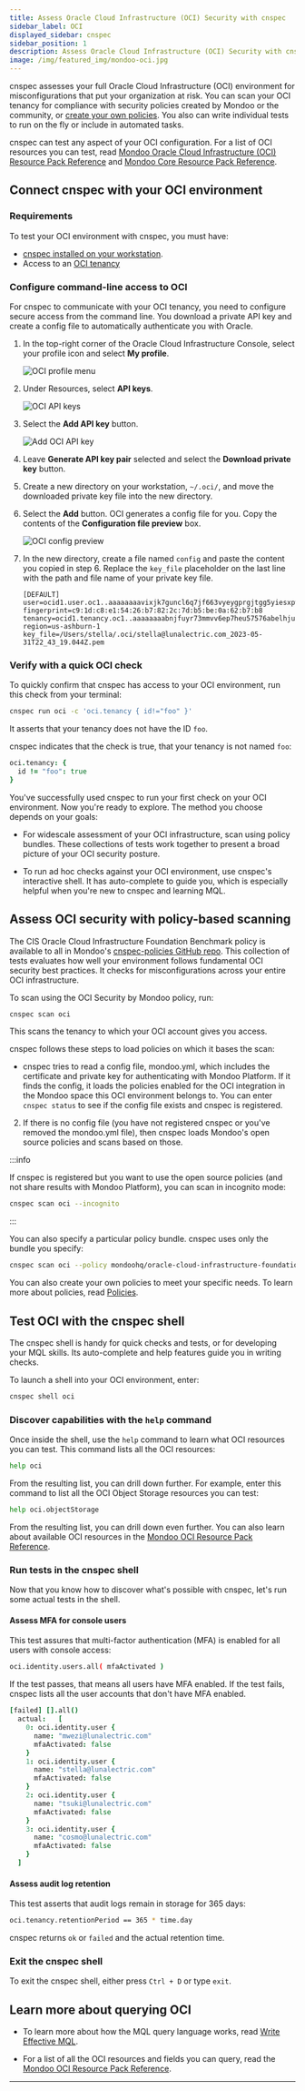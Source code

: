 ```yaml
---
title: Assess Oracle Cloud Infrastructure (OCI) Security with cnspec
sidebar_label: OCI
displayed_sidebar: cnspec
sidebar_position: 1
description: Assess Oracle Cloud Infrastructure (OCI) Security with cnspec
image: /img/featured_img/mondoo-oci.jpg
---
```


cnspec assesses your full Oracle Cloud Infrastructure (OCI) environment for misconfigurations that put your organization at risk. You can scan your OCI tenancy for compliance with security policies created by Mondoo or the community, or [create your own policies](/cnspec/cnspec-policies/write/). You also can write individual tests to run on the fly or include in automated tasks.

cnspec can test any aspect of your OCI configuration. For a list of OCI resources you can test, read [Mondoo Oracle Cloud Infrastructure (OCI) Resource Pack Reference](/mql/resources/oci-pack/) and [Mondoo Core Resource Pack Reference](/mql/resources/core-pack/).

## Connect cnspec with your OCI environment

### Requirements

To test your OCI environment with cnspec, you must have:

- [cnspec installed on your workstation](/cnspec/).
- Access to an [OCI tenancy](https://docs.oracle.com/en/cloud/foundation/cloud_architecture/governance/tenancy.html#what-is-a-tenancy)

### Configure command-line access to OCI

For cnspec to communicate with your OCI tenancy, you need to configure secure access from the command line. You download a private API key and create a config file to automatically authenticate you with Oracle.

1. In the top-right corner of the Oracle Cloud Infrastructure Console, select your profile icon and select **My profile**.

   ![OCI profile menu](/img/cnspec/oci/profile-menu.png)

2. Under Resources, select **API keys**.

   ![OCI API keys](/img/cnspec/oci/api-keys.png)

3. Select the **Add API key** button.

   ![Add OCI API key](/img/cnspec/oci/add-api-key.png)

4. Leave **Generate API key pair** selected and select the **Download private key** button.

5. Create a new directory on your workstation, `~/.oci/`, and move the downloaded private key file into the new directory.

6. Select the **Add** button. OCI generates a config file for you. Copy the contents of the **Configuration file preview** box.

   ![OCI config preview](/img/cnspec/oci/config-preview.png)

7. In the new directory, create a file named `config` and paste the content you copied in step 6. Replace the `key_file` placeholder on the last line with the path and file name of your private key file.

   ```text
   [DEFAULT]
   user=ocid1.user.oc1..aaaaaaaavixjk7guncl6q7jf663vyeygprgjtgg5yiesxpwx4i6m6r23xmna
   fingerprint=c9:1d:c8:e1:54:26:b7:82:2c:7d:b5:be:0a:62:b7:b8
   tenancy=ocid1.tenancy.oc1..aaaaaaaabnjfuyr73mmvv6ep7heu57576abelhju5ni333c6rrfqiu6q6joq
   region=us-ashburn-1
   key_file=/Users/stella/.oci/stella@lunalectric.com_2023-05-31T22_43_19.044Z.pem
   ```

### Verify with a quick OCI check

To quickly confirm that cnspec has access to your OCI environment, run this check from your terminal:

```bash
cnspec run oci -c 'oci.tenancy { id!="foo" }'
```

It asserts that your tenancy does not have the ID `foo`.

cnspec indicates that the check is true, that your tenancy is not named `foo`:

```coffeescript
oci.tenancy: {
  id != "foo": true
}
```

You've successfully used cnspec to run your first check on your OCI environment. Now you're ready to explore. The method you choose depends on your goals:

- For widescale assessment of your OCI infrastructure, scan using policy bundles. These collections of tests work together to present a broad picture of your OCI security posture.

- To run ad hoc checks against your OCI environment, use cnspec's interactive shell. It has auto-complete to guide you, which is especially helpful when you're new to cnspec and learning MQL.

## Assess OCI security with policy-based scanning

The CIS Oracle Cloud Infrastructure Foundation Benchmark policy is available to all in Mondoo's [cnspec-policies GitHub repo](https://github.com/mondoohq/cnspec-policies/tree/main/core). This collection of tests evaluates how well your environment follows fundamental OCI security best practices. It checks for misconfigurations across your entire OCI infrastructure.

To scan using the OCI Security by Mondoo policy, run:

```bash
cnspec scan oci
```

This scans the tenancy to which your OCI account gives you access.

cnspec follows these steps to load policies on which it bases the scan:

- cnspec tries to read a config file, mondoo.yml, which includes the certificate and private key for authenticating with Mondoo Platform. If it finds the config, it loads the policies enabled for the OCI integration in the Mondoo space this OCI environment belongs to. You can enter `cnspec status` to see if the config file exists and cnspec is registered.

2.  If there is no config file (you have not registered cnspec or you've removed the mondoo.yml file), then cnspec loads Mondoo's open source policies and scans based on those.

:::info

If cnspec is registered but you want to use the open source policies (and not share results with Mondoo Platform), you can scan in incognito mode:

```bash
cnspec scan oci --incognito
```

:::

You can also specify a particular policy bundle. cnspec uses only the bundle you specify:

```bash
cnspec scan oci --policy mondoohq/oracle-cloud-infrastructure-foundation-level-1
```

You can also create your own policies to meet your specific needs. To learn more about policies, read [Policies](/cnspec/cnspec-policies/).

## Test OCI with the cnspec shell

The cnspec shell is handy for quick checks and tests, or for developing your MQL skills. Its auto-complete and help features guide you in writing checks.

To launch a shell into your OCI environment, enter:

```bash
cnspec shell oci
```

### Discover capabilities with the `help` command

Once inside the shell, use the `help` command to learn what OCI resources you can test. This command lists all the OCI resources:

```bash
help oci
```

From the resulting list, you can drill down further. For example, enter this command to list all the OCI Object Storage resources you can test:

```bash
help oci.objectStorage
```

From the resulting list, you can drill down even further. You can also learn about available OCI resources in the [Mondoo OCI Resource Pack Reference](/mql/resources/oci-pack/).

### Run tests in the cnspec shell

Now that you know how to discover what's possible with cnspec, let's run some actual tests in the shell.

#### Assess MFA for console users

This test assures that multi-factor authentication (MFA) is enabled for all users with console access:

```bash
oci.identity.users.all( mfaActivated )
```

If the test passes, that means all users have MFA enabled. If the test fails, cnspec lists all the user accounts that don't have MFA enabled.

```coffeescript
[failed] [].all()
  actual:   [
    0: oci.identity.user {
      name: "mwezi@lunalectric.com"
      mfaActivated: false
    }
    1: oci.identity.user {
      name: "stella@lunalectric.com"
      mfaActivated: false
    }
    2: oci.identity.user {
      name: "tsuki@lunalectric.com"
      mfaActivated: false
    }
    3: oci.identity.user {
      name: "cosmo@lunalectric.com"
      mfaActivated: false
    }
  ]
```

#### Assess audit log retention

This test asserts that audit logs remain in storage for 365 days:

```bash
oci.tenancy.retentionPeriod == 365 * time.day
```

cnspec returns `ok` or `failed` and the actual retention time.

### Exit the cnspec shell

To exit the cnspec shell, either press `Ctrl + D` or type `exit`.

## Learn more about querying OCI

- To learn more about how the MQL query language works, read [Write Effective MQL](/mql/mql.write/).

- For a list of all the OCI resources and fields you can query, read the [Mondoo OCI Resource Pack Reference](/mql/resources/oci-pack/).

---

